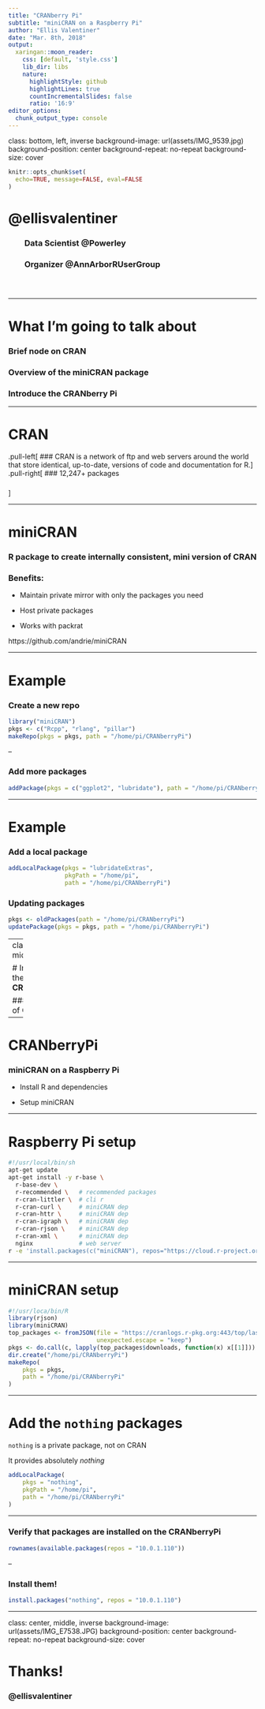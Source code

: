 ```yaml
---
title: "CRANberry Pi"
subtitle: "miniCRAN on a Raspberry Pi"
author: "Ellis Valentiner"
date: "Mar. 8th, 2018"
output:
  xaringan::moon_reader:
    css: [default, 'style.css']
    lib_dir: libs
    nature:
      highlightStyle: github
      highlightLines: true
      countIncrementalSlides: false
      ratio: '16:9'
editor_options: 
  chunk_output_type: console
---
```

class: bottom, left, inverse
background-image: url(assets/IMG_9539.jpg)
background-position: center
background-repeat: no-repeat
background-size: cover
<link href="https://use.fontawesome.com/releases/v5.0.6/css/all.css" rel="stylesheet">
<link href="https://fonts.googleapis.com/css?family=Merriweather|Raleway|Source+Code+Pro" rel="stylesheet">

```r
knitr::opts_chunk$set(
  echo=TRUE, message=FALSE, eval=FALSE
)
```

# @ellisvalentiner

### <span style="padding-left:2em;">Data Scientist @Powerley</span>

### <span style="padding-left:2em;">Organizer @AnnArborRUserGroup</span>

### <span style="padding-left:2em;"><i class="fab fa-github"></i> <i class="fab fa-twitter" aria-hidden="true"></i> <i class="fab fa-google" aria-hidden="true"></i></span>

---

# What I'm going to talk about

### Brief node on CRAN

### Overview of the miniCRAN package

### Introduce the CRANberry Pi

---

# CRAN

.pull-left[
### CRAN is a network of ftp and web servers around the world that store identical, up-to-date, versions of code and documentation for R.
]
.pull-right[
### 12,247+ packages

### 
]

---

# miniCRAN

### R package to create internally consistent, mini version of CRAN

### Benefits:

* Maintain private mirror with only the packages you need

* Host private packages

* Works with packrat

https://github.com/andrie/miniCRAN

---

# Example

### Create a new repo

```r
library("miniCRAN")
pkgs <- c("Rcpp", "rlang", "pillar")
makeRepo(pkgs = pkgs, path = "/home/pi/CRANberryPi")
```

--

### Add more packages

```r
addPackage(pkgs = c("ggplot2", "lubridate"), path = "/home/pi/CRANberryPi")
```

---

# Example

### Add a local package

```r
addLocalPackage(pkgs = "lubridateExtras",
                pkgPath = "/home/pi",
                path = "/home/pi/CRANberryPi")
```

### Updating packages

```r
pkgs <- oldPackages(path = "/home/pi/CRANberryPi")
updatePackage(pkgs = pkgs, path = "/home/pi/CRANberryPi")
```

---
class: center, middle

# Introducing the **CRANberryPi**

#### a slice of CRAN

---

# CRANberryPi

### miniCRAN on a Raspberry Pi

* Install R and dependencies

* Setup miniCRAN

---

# Raspberry Pi setup

```bash
#!/usr/local/bin/sh
apt-get update
apt-get install -y r-base \
  r-base-dev \
  r-recommended \   # recommended packages
  r-cran-littler \  # cli r
  r-cran-curl \     # miniCRAN dep
  r-cran-httr \     # miniCRAN dep
  r-cran-igraph \   # miniCRAN dep
  r-cran-rjson \    # miniCRAN dep
  r-cran-xml \      # miniCRAN dep
  nginx             # web server
r -e 'install.packages(c("miniCRAN"), repos="https://cloud.r-project.org/")'
```

---

# miniCRAN setup

```r
#!/usr/loca/bin/R
library(rjson)
library(miniCRAN)
top_packages <- fromJSON(file = "https://cranlogs.r-pkg.org:443/top/last-month/10",
                         unexpected.escape = "keep")
pkgs <- do.call(c, lapply(top_packages$downloads, function(x) x[[1]]))
dir.create("/home/pi/CRANberryPi")
makeRepo(
    pkgs = pkgs,
    path = "/home/pi/CRANberryPi"
)
```

---

# Add the `nothing` packages

`nothing` is a private package, not on CRAN

It provides absolutely _nothing_

```r
addLocalPackage(
    pkgs = "nothing",
    pkgPath = "/home/pi",
    path = "/home/pi/CRANberryPi"
)
```

---

### Verify that packages are installed on the CRANberryPi

```r
rownames(available.packages(repos = "10.0.1.110"))
```

--

### Install them!

```r
install.packages("nothing", repos = "10.0.1.110")
```

---
class: center, middle, inverse
background-image: url(assets/IMG_E7538.JPG)
background-position: center
background-repeat: no-repeat
background-size: cover

# Thanks!

### @ellisvalentiner

#### <i class="fab fa-github"></i> <i class="fab fa-twitter" aria-hidden="true"></i> <i class="fab fa-google" aria-hidden="true"></i>
